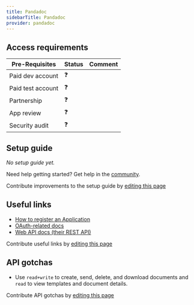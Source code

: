 ```yaml
---
title: Pandadoc
sidebarTitle: Pandadoc
provider: pandadoc
---
```



<Overview />
<PreBuiltTooling />
<PreBuiltUseCases />

## Access requirements
| Pre-Requisites | Status | Comment|
| - | - | - |
| Paid dev account | ❓ |  |
| Paid test account | ❓ |  |
| Partnership | ❓ | |
| App review | ❓ |  |
| Security audit | ❓ | |


## Setup guide

_No setup guide yet._

<Tip>Need help getting started? Get help in the [community](https://nango.dev/slack).</Tip>

<Note>Contribute improvements to the setup guide by [editing this page](https://github.com/nangohq/nango/tree/master/docs-v2/integrations/all/pandadoc.mdx)</Note>


## Useful links

-   [How to register an Application](https://developers.pandadoc.com/reference/authentication-process#1-setup-an-application)
-   [OAuth-related docs](https://developers.pandadoc.com/reference/authentication-process)
-   [Web API docs (their REST API)](https://developers.pandadoc.com/reference/about)

<Note>Contribute useful links by [editing this page](https://github.com/nangohq/nango/tree/master/docs-v2/integrations/all/pandadoc.mdx)</Note>

## API gotchas

-   Use `read+write` to create, send, delete, and download documents and `read` to view templates and document details.

<Note>Contribute API gotchas by [editing this page](https://github.com/nangohq/nango/tree/master/docs-v2/integrations/all/pandadoc.mdx)</Note>
